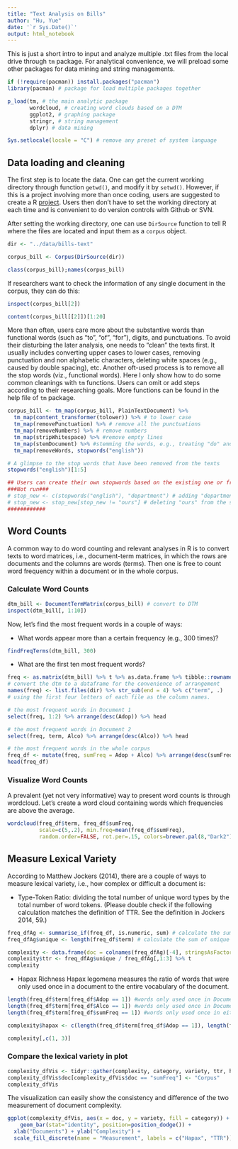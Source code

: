 ```yaml
---
title: "Text Analysis on Bills"
author: "Hu, Yue"
date: '`r Sys.Date()`'
output: html_notebook
---
```


This is just a short intro to input and analyze multiple .txt files from the local drive through `tm` package.
For analytical convenience, we will preload some other packages for data mining and string managements.

```r
if (!require(pacman)) install.packages("pacman")
library(pacman) # package for load multiple packages together

p_load(tm, # the main analytic package
       wordcloud, # creating word clouds based on a DTM
       ggplot2, # graphing package
       stringr, # string management 
       dplyr) # data mining

Sys.setlocale(locale = "C") # remove any preset of system language
```

## Data loading and cleaning

The first step is to locate the data.
One can get the current working directory through function `getwd()`, and modify it by `setwd()`.
However, if this is a project involving more than once coding, users are suggested to create a R [project](https://support.rstudio.com/hc/en-us/articles/200526207-Using-Projects). 
Users then don't have to set the working directory at each time and is convenient to do version controls with Github or SVN.

After setting the working directory, one can use `DirSource` function to tell R where the files are located and input them as a `corpus` object.

```r
dir <- "../data/bills-text"

corpus_bill <- Corpus(DirSource(dir))

class(corpus_bill);names(corpus_bill)
```
If researchers want to check the information of any single document in the corpus, they can do this:
```r
inspect(corpus_bill[2])
```
```r
content(corpus_bill[[2]])[1:20]
```


More than often, users care more about the substantive words than functional words (such as "to", "of", "for"), digits, and punctuations.
To avoid their disturbing the later analysis, one needs to "clean" the texts first.
It usually includes converting upper cases to lower cases, removing punctuation and non alphabetic characters, deleting white spaces (e.g., caused by double spacing), etc. 
Another oft-used process is to remove all the stop words (viz., functional words). 
Here I only show how to do some common cleanings with `tm` functions. 
Users can omit or add steps according to their researching goals.
More functions can be found in the help file of `tm` package.

```r
corpus_bill <- tm_map(corpus_bill, PlainTextDocument) %>%
  tm_map(content_transformer(tolower)) %>% # to lower case
  tm_map(removePunctuation) %>% # remove all the punctuations
  tm_map(removeNumbers) %>% # remove numbers
  tm_map(stripWhitespace) %>% #remove empty lines
  tm_map(stemDocument) %>% #stemming the words, e.g., treating "do" and "doing" as the same word.
  tm_map(removeWords, stopwords("english")) 

# A glimpse to the stop words that have been removed from the texts
stopwords("english")[1:5]

## Users can create their own stopwords based on the existing one or from a separate file
###Not run###
# stop_new <- c(stopwords("english"), "department") # adding "department" into the stopword list
# stop_new <- stop_new[stop_new != "ours"] # deleting "ours" from the stopword list
############
```

## Word Counts

A common way to do word counting and relevant analyses in R is to convert texts to word matrices, i.e., document-term matrices, in which the rows are documents and the columns are words (terms).
Then one is free to count word frequency within a document or in the whole corpus.

### Calculate Word Counts

```r
dtm_bill <- DocumentTermMatrix(corpus_bill) # convert to DTM
inspect(dtm_bill[, 1:10])
```

Now, let's find the most frequent words in a couple of ways:

* What words appear more than a certain frequency (e.g., 300 times)?
```r
findFreqTerms(dtm_bill, 300)
```

* What are the first ten most frequent words?
```r
freq <- as.matrix(dtm_bill) %>% t %>% as.data.frame %>% tibble::rownames_to_column(var = "term")
# convert the dtm to a dataframe for the convenience of arrangement
names(freq) <- list.files(dir) %>% str_sub(end = 4) %>% c("term", .)
# using the first four letters of each file as the column names.

# the most frequent words in Document 1
select(freq, 1:2) %>% arrange(desc(Adop)) %>% head
```
```r
# the most frequent words in Document 2
select(freq, term, Alco) %>% arrange(desc(Alco)) %>% head
```
```r
# the most frequent words in the whole corpus
freq_df <- mutate(freq, sumFreq = Adop + Alco) %>% arrange(desc(sumFreq)) 
head(freq_df)
```

### Visualize Word Counts
A prevalent (yet not very informative) way to present word counts is through wordcloud.
Let's create a word cloud containing words which frequencies are above the average.
```r
wordcloud(freq_df$term, freq_df$sumFreq, 
          scale=c(5,.2), min.freq=mean(freq_df$sumFreq),
          random.order=FALSE, rot.per=.15, colors=brewer.pal(8,"Dark2"))
```

## Measure Lexical Variety
According to Matthew Jockers (2014), there are a couple of ways to measure lexical variety, i.e., how complex or difficult a document is:

* Type-Token Ratio: dividing the total number of unique word types by the total number of word tokens. 
(Please double check if the following calculation matches the definition of TTR.
See the definition in Jockers 2014, 59.)
```r
freq_dfAg <- summarise_if(freq_df, is.numeric, sum) # calculate the sum of words
freq_dfAg$unique <- length(freq_df$term) # calculate the sum of unique words

complexity <- data.frame(doc = colnames(freq_dfAg)[-4], stringsAsFactors = F)
complexity$ttr <- freq_dfAg$unique / freq_dfAg[,1:3] %>% t
complexity
```

* Hapax Richness
Hapax legomena measures the ratio of words that were only used once in a document to the entire vocabulary of the document.

```r
length(freq_df$term[freq_df$Adop == 1]) #words only used once in Document 1
length(freq_df$term[freq_df$Alco == 1]) #words only used once in Document 2
length(freq_df$term[freq_df$sumFreq == 1]) #words only used once in either one document
```

```r
complexity$hapax <- c(length(freq_df$term[freq_df$Adop == 1]), length(freq_df$term[freq_df$Alco == 1]), length(freq_df$term[freq_df$sumFreq == 1])) / freq_dfAg[,1:3] %>% t

complexity[,c(1, 3)]
```

### Compare the lexical variety in plot
```r
complexity_dfVis <- tidyr::gather(complexity, category, variety, ttr, hapax)
complexity_dfVis$doc[complexity_dfVis$doc == "sumFreq"] <- "Corpus"
complexity_dfVis
```

The visualization can easily show the consistency and difference of the two measurement of document complexity.
```r
ggplot(complexity_dfVis, aes(x = doc, y = variety, fill = category)) +
    geom_bar(stat="identity", position=position_dodge()) +
  xlab("Documents") + ylab("Complexity") +
  scale_fill_discrete(name = "Measurement", labels = c("Hapax", "TTR"))
```

